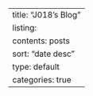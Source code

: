 ---
title: "J018's Blog"
listing:
  contents: posts
  sort: "date desc"
  type: default
  categories: true
---